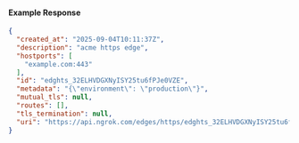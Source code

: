 
#### Example Response

```json
{
  "created_at": "2025-09-04T10:11:37Z",
  "description": "acme https edge",
  "hostports": [
    "example.com:443"
  ],
  "id": "edghts_32ELHVDGXNyISY25tu6fPJe0VZE",
  "metadata": "{\"environment\": \"production\"}",
  "mutual_tls": null,
  "routes": [],
  "tls_termination": null,
  "uri": "https://api.ngrok.com/edges/https/edghts_32ELHVDGXNyISY25tu6fPJe0VZE"
}
```
